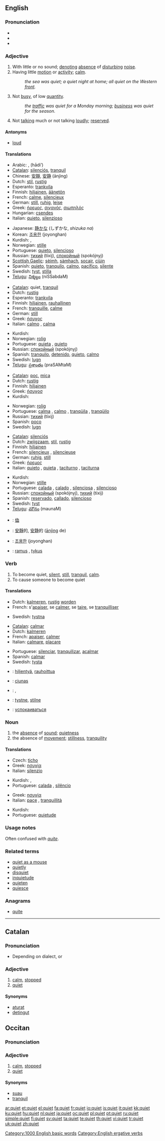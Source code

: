 ==English==

{{rank|beside|worth|please|697|quiet|exclaimed|regard|married}}

===Pronunciation===
* {{IPA|/kwaɪət/}}
* {{audio|en-us-quiet.ogg|Audio (US)}}
* {{rhymes|aɪət}}

===Adjective===
{{en-adj|er}}

# With little or no sound; [[denote|denoting]] [[absence]] of [[disturb]]ing [[noise]].
# Having little [[motion]] or [[activity]]; [[calm]].
#: ''the sea was quiet; a quiet night at home; all quiet on the Western [[front]].''
# Not [[busy]], of low [[quantity]].
#: ''the [[traffic]] was quiet for a Monday morning; [[business]] was quiet for the season.''
# Not [[talking]] much or not talking [[loudly]]; [[reserved]].

====Antonyms====
* [[loud]]

====Translations====
{{trans-top|with little sound}}
* Arabic: {{Arab|[[صامت]]}} {{IPAchar|(ʂāmet)}}, {{Arab|[[هادئ]]}} (hādi’)
* [[Catalan]]: [[silenciós]], [[tranquil]]
* Chinese: [[安靜]], [[安静]] (ānjìng)
* Dutch: [[stil]], [[rustig]]
* Esperanto: [[trankvila]]
* Finnish: [[hiljainen]], [[äänetön]]
* French: [[calme]], [[silencieux]]
* German: [[still#German|still]], [[ruhig]], [[leise]]
* Greek: [[ήρεμος]], [[σιγανός]], [[σιωπηλός]]
* Hungarian: [[csendes]]
* Italian: [[quieto]], [[silenzioso]]
{{trans-mid}}
* Japanese: [[静か]]な (しずかな, ''shizuka na'')
* Korean: [[조용한]] (joyonghan)
* Kurdish: {{KUchar|[[هێمن]]}}, {{KUchar|[[وسکت]]}}
* Norwegian: [[stille]]
* Portuguese: [[quieto]], [[silencioso]]
* Russian: [[тихий]] (tíxij), [[спокойный]] (spokójnyj)
* [[Scottish Gaelic]]: [[sèimh]], [[sàmhach]], [[socair]], [[ciùin]]
* Spanish: [[quieto]], [[tranquilo]], [[calmo]], [[pacífico]], [[silente]]
* Swedish: [[tyst]], [[stilla]]
* [[Telugu]]: [[నిశ్శబ్దం]] (niSSabdaM)
{{trans-bottom}}

{{trans-top|having little motion}}
* [[Catalan]]: quiet, [[tranquil]]
* Dutch: [[rustig]]
* Esperanto: [[trankvila]]
* Finnish: [[hiljainen]], [[rauhallinen]]
* French: [[tranquille]], [[calme]]
* German: [[still]]
* Greek: [[ήσυχος]]
* Italian: [[calmo]] {{m}}, [[calma]] {{f}}
{{trans-mid}}
* Kurdish: {{KUchar|[[هێمن]]}}
* Norwegian: [[rolig]]
* Portuguese: [[quieta]] {{f}}, [[quieto]] {{m}}
* Russian: [[спокойный]] (spokójnyj)
* Spanish: [[tranquilo]], [[detenido]], [[quieto]], [[calmo]]
* Swedish: [[lugn]]
* [[Telugu]]: [[ప్రశాంతం]] (praSAMtaM)
{{trans-bottom}}

{{trans-top|not busy}}
* [[Catalan]]: [[poc]], [[mica]]
* Dutch: [[rustig]]
* Finnish: [[hiljainen]]
* Greek: [[ήσυχοσ]]
* Kurdish: {{KUchar|[[هێمن]]}}
{{trans-mid}}
* Norwegian: [[rolig]]
* Portuguese: [[calma]] {{f}}, [[calmo]] {{m}}, [[tranqüila]] {{f}}, [[tranqüilo]] {{m}}
* Russian: [[тихий]] (tíxij)
* Spanish: [[poco]]
* Swedish: [[lugn]]
{{trans-bottom}}

{{trans-top|not talking}}
* [[Catalan]]: [[silenciós]]
* Dutch: [[zwijgzaam]], [[stil]], [[rustig]]
* Finnish: [[hiljainen]]
* French: [[silencieux]] {{m}}, [[silencieuse]] {{f}}
* German: [[ruhig]], [[still]]
* Greek: [[ήρεμος]]
* Italian: [[quieto]] {{m}}, [[quieta]] {{f}}, [[taciturno]] {{m}}, [[taciturna]] {{f}}
{{trans-mid}}
* Kurdish: {{KUchar|[[وسکت]]}}
* Norwegian: [[stille]]
* Portuguese: [[calada]] {{f}}, [[calado]] {{m}}, [[silenciosa]] {{f}}, [[silencioso]] {{m}}
* Russian: [[спокойный]] (spokójnyj), [[тихий]] (tíxij)
* Spanish: [[reservado]], [[callado]], [[silencioso]]
* Swedish: [[tyst]]
* [[Telugu]]: [[మౌనం]] (maunaM)
{{trans-bottom}}

{{checktrans}}
* {{ttbc|CJK Characters}}: [[侐]]
* {{ttbc|Chinese}}: [[安靜]]的, [[安静]]的 ([[ānjìng]] de)
* {{ttbc|Korean}}: [[조용한]] (joyonghan)
* {{ttbc|Lithuanian}}: [[ramus]] {{m}}, [[tykus]] {{m}}

===Verb===
{{en-verb}}

# To become quiet, [[silent]], [[still]], [[tranquil]], [[calm]].
# To cause someone to become quiet

====Translations====
{{trans-top|To become quiet}}
* Dutch: [[kalmeren]], [[rustig]] [[worden]]
* French: s'[[apaiser]], se [[calmer]], se [[taire]], se [[tranquilliser]]
{{trans-mid}}
* Swedish: [[tystna]]
{{trans-bottom}}

{{trans-top|To cause someone to become quiet}}
* [[Catalan]]: [[calmar]]
* Dutch: [[kalmeren]]
* French: [[apaiser]], [[calmer]]
* Italian: [[calmare]], [[placare]]
{{trans-mid}}
* Portuguese: [[silenciar]], [[tranquilizar]], [[acalmar]]
* Spanish: [[calmar]]
* Swedish: [[tysta]]
{{trans-bottom}}

{{checktrans-top}}
* {{ttbc|Finnish}}: [[hiljentyä]], [[rauhoittua]]
* {{ttbc|Irish}}: [[ciunas]]
* {{ttbc|Kurdish}}: {{KUchar|[[هێمن کردن]]}}, {{KUchar|[[وسکت کردن]]}}
{{trans-mid}}
* {{ttbc|Norwegian}}: [[tystne]], [[stilne]]
* {{ttbc|Russian}}: [[успокаиваться]]
{{trans-bottom}}

===Noun===
{{en-noun}}

# the [[absence]] of [[sound]]; [[quietness]]
# the absence of [[movement]]; [[stillness]], [[tranquility]]

====Translations====
{{trans-top|absence of sound}}
* Czech: [[ticho]] {{n}}
* Greek: [[ησυχία]] {{f}}
* Italian: [[silenzio]] {{m}}
{{trans-mid}}
* Kurdish: {{KUchar|[[هێمن]]}}, {{KUchar|[[وسکت]]}}
* Portuguese: [[calada]] {{f}}, [[silêncio]] {{m}}
{{trans-bottom}}

{{trans-top|absence of movement}}
* Greek: [[ησυχία]] {{f}}
* Italian: [[pace]] {{f}}, [[tranquillità]] {{f}}
{{trans-mid}}
* Kurdish: {{KUchar|[[هێمن]]}}
* Portuguese: [[quietude]] {{f}}
{{trans-bottom}}

===Usage notes===
Often confused with ''[[quite]]''.

===Related terms===
* [[quiet as a mouse]]
* [[quietly]]
* [[disquiet]]
* [[inquietude]]
* [[quieten]]
* [[quiesce]]

===Anagrams===
* [[quite]]

[[Category:1000 English basic words]]
[[Category:English ergative verbs]]

----

==Catalan==

===Pronunciation===
* Depending on dialect, {{IPA|[kiet]|lang=ca}} or {{IPA|[ki3t]|lang=ca}}

===Adjective===
{{ca-adj|f=quieta|fpl=quietes}}

# [[calm]], [[stopped]]
# [[#English|quiet]]

====Synonyms====
* [[aturat]]
* [[detingut]]
==Occitan==
===Pronunciation===
{{IPA|['kjet]|lang=oc}}
===Adjective===
{{oc-adj|f=quieta|fpl=quiets}}
# [[calm]], [[stopped]]
# [[#English|quiet]]
====Synonyms====
* [[suau]]
* [[tranquil]]

[[ar:quiet]]
[[et:quiet]]
[[el:quiet]]
[[fa:quiet]]
[[fr:quiet]]
[[io:quiet]]
[[is:quiet]]
[[it:quiet]]
[[kk:quiet]]
[[ku:quiet]]
[[hu:quiet]]
[[nl:quiet]]
[[ja:quiet]]
[[oc:quiet]]
[[pl:quiet]]
[[pt:quiet]]
[[ru:quiet]]
[[simple:quiet]]
[[fi:quiet]]
[[sv:quiet]]
[[ta:quiet]]
[[te:quiet]]
[[th:quiet]]
[[vi:quiet]]
[[tr:quiet]]
[[uk:quiet]]
[[zh:quiet]]